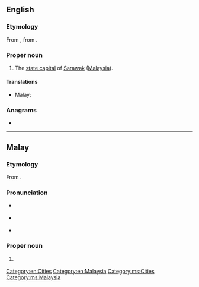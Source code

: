 {{also|kuching}}
==English==
{{wikipedia}}

===Etymology===
From {{etyl|ms|en}} {{m|ms|Kuching}}, from {{m|ms|kucing}}.

===Proper noun===
{{en-proper noun}}

# The [[state capital]] of [[Sarawak]] ([[Malaysia]]).

====Translations====
{{trans-top|capital of Sarawak}}
* Malay: {{t|ms|Kuching}}
{{trans-mid}}
{{trans-bottom}}

===Anagrams===
* {{anagrams|en|a=cghiknu|chi kung|hucking}}

[[Category:en:Cities]]
[[Category:en:Malaysia]]

----

==Malay==
{{wikipedia|lang=ms}}

===Etymology===
From {{m|ms|kucing}}.

===Pronunciation===
* {{a|Johor-Selangor}} {{IPA|ms|/kut͡ʃeŋ/}}
* {{a|Riau-Lingga}} {{IPA|ms|/kut͡ʃɪŋ/}}
* {{rhymes|ms|ut͡ʃeŋ|t͡ʃeŋ|ʃeŋ}}

===Proper noun===
{{head|ms|proper noun}}

# {{l|en|Kuching}} {{qualifier|capital of Sarawak}}

[[Category:ms:Cities]]
[[Category:ms:Malaysia]]